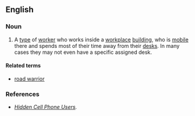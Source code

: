 ==English==

===Noun===
{{en-noun|head=[[corridor]] [[warrior]]}}

# {{context|slang|business}} A [[type]] of [[worker]] who works inside a [[workplace]] [[building]], who is [[mobile]] there and spends most of their time away from their [[desk]]s. In many cases they may not even have a specific assigned desk.

====Related terms====
* [[road warrior]]

===References===
* ''[http://www.voicecon.com/enews/2007/07/24/issue-183-hidden-cellphone-users/ Hidden Cell Phone Users].''